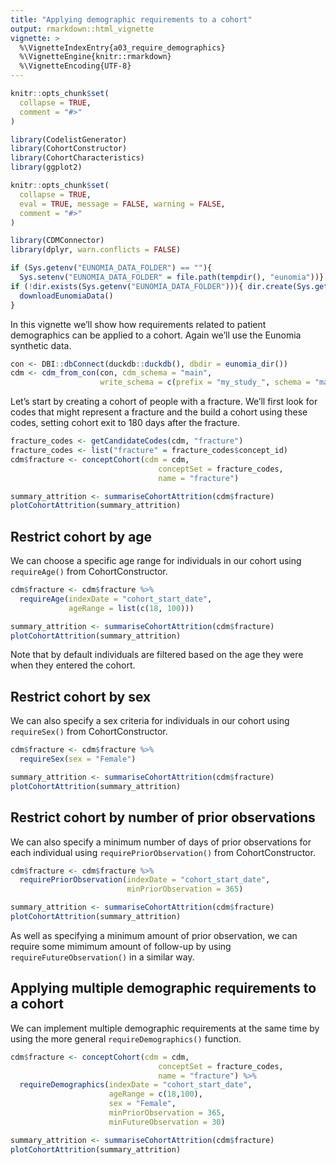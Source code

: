 ```yaml
---
title: "Applying demographic requirements to a cohort"
output: rmarkdown::html_vignette
vignette: >
  %\VignetteIndexEntry{a03_require_demographics}
  %\VignetteEngine{knitr::rmarkdown}
  %\VignetteEncoding{UTF-8}
---
```


```r
knitr::opts_chunk$set(
  collapse = TRUE,
  comment = "#>"
)
```

```r
library(CodelistGenerator)
library(CohortConstructor)
library(CohortCharacteristics)
library(ggplot2)
```

```r
knitr::opts_chunk$set(
  collapse = TRUE,
  eval = TRUE, message = FALSE, warning = FALSE,
  comment = "#>"
)

library(CDMConnector)
library(dplyr, warn.conflicts = FALSE)

if (Sys.getenv("EUNOMIA_DATA_FOLDER") == ""){
  Sys.setenv("EUNOMIA_DATA_FOLDER" = file.path(tempdir(), "eunomia"))}
if (!dir.exists(Sys.getenv("EUNOMIA_DATA_FOLDER"))){ dir.create(Sys.getenv("EUNOMIA_DATA_FOLDER"))
  downloadEunomiaData()  
}
```

In this vignette we'll show how requirements related to patient demographics can be applied to a cohort. Again we'll use the Eunomia synthetic data.

```r
con <- DBI::dbConnect(duckdb::duckdb(), dbdir = eunomia_dir())
cdm <- cdm_from_con(con, cdm_schema = "main", 
                    write_schema = c(prefix = "my_study_", schema = "main"))
```

Let's start by creating a cohort of people with a fracture. We'll first look for codes that might represent a fracture and the build a cohort using these codes, setting cohort exit to 180 days after the fracture.

```r
fracture_codes <- getCandidateCodes(cdm, "fracture")
fracture_codes <- list("fracture" = fracture_codes$concept_id)
cdm$fracture <- conceptCohort(cdm = cdm, 
                                 conceptSet = fracture_codes, 
                                 name = "fracture")

summary_attrition <- summariseCohortAttrition(cdm$fracture)
plotCohortAttrition(summary_attrition)
```

## Restrict cohort by age

We can choose a specific age range for individuals in our cohort using `requireAge()` from CohortConstructor. 

```r
cdm$fracture <- cdm$fracture %>% 
  requireAge(indexDate = "cohort_start_date",
             ageRange = list(c(18, 100)))

summary_attrition <- summariseCohortAttrition(cdm$fracture)
plotCohortAttrition(summary_attrition)
```

Note that by default individuals are filtered based on the age they were when they entered the cohort.  

## Restrict cohort by sex

We can also specify a sex criteria for individuals in our cohort using `requireSex()` from CohortConstructor. 

```r
cdm$fracture <- cdm$fracture %>% 
  requireSex(sex = "Female")

summary_attrition <- summariseCohortAttrition(cdm$fracture)
plotCohortAttrition(summary_attrition)
```

## Restrict cohort by number of prior observations

We can also specify a minimum number of days of prior observations for each individual using `requirePriorObservation()` from CohortConstructor. 

```r
cdm$fracture <- cdm$fracture %>% 
  requirePriorObservation(indexDate = "cohort_start_date",
                          minPriorObservation = 365)

summary_attrition <- summariseCohortAttrition(cdm$fracture)
plotCohortAttrition(summary_attrition)
```

As well as specifying a minimum amount of prior observation, we can require some mimimum amount of follow-up by using `requireFutureObservation()` in a similar way.

## Applying multiple demographic requirements to a cohort

We can implement multiple demographic requirements at the same time by using the more general `requireDemographics()` function.

```r
cdm$fracture <- conceptCohort(cdm = cdm, 
                                 conceptSet = fracture_codes, 
                                 name = "fracture") %>% 
  requireDemographics(indexDate = "cohort_start_date",
                      ageRange = c(18,100),
                      sex = "Female",
                      minPriorObservation = 365, 
                      minFutureObservation = 30)

summary_attrition <- summariseCohortAttrition(cdm$fracture)
plotCohortAttrition(summary_attrition)
```
